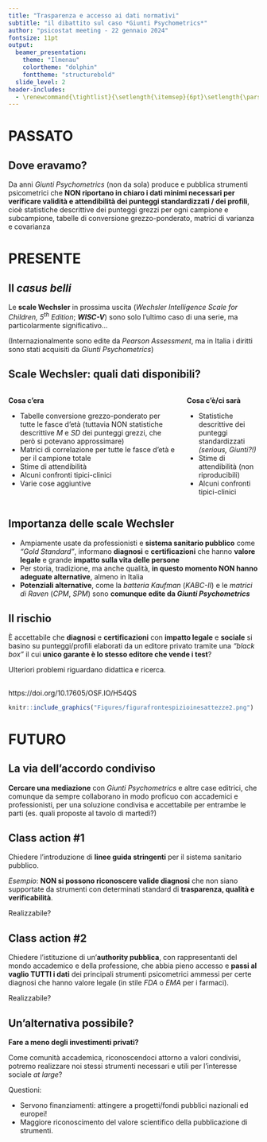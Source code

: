```yaml
---
title: "Trasparenza e accesso ai dati normativi"
subtitle: "il dibattito sul caso *Giunti Psychometrics*"
author: "psicostat meeting - 22 gennaio 2024"
fontsize: 11pt
output: 
  beamer_presentation:
    theme: "Ilmenau"
    colortheme: "dolphin"
    fonttheme: "structurebold"
  slide_level: 2
header-includes:
  - \renewcommand{\tightlist}{\setlength{\itemsep}{6pt}\setlength{\parskip}{0pt}}
---
```


# PASSATO

## Dove eravamo?

Da anni *Giunti Psychometrics* (non da sola) produce e pubblica strumenti psicometrici che **NON riportano in chiaro i dati minimi necessari per verificare validità e attendibilità dei punteggi standardizzati / dei profili**, cioè statistiche descrittive dei punteggi grezzi per ogni campione e subcampione, tabelle di conversione grezzo-ponderato, matrici di varianza e covarianza


<!-------------------------------------->
<!-------------------------------------->

# PRESENTE

## Il *casus belli*

Le **scale Wechsler** in prossima uscita (*Wechsler Intelligence Scale for Children, 5^th^ Edition*; ***WISC-V***) sono solo l'ultimo caso di una serie, ma particolarmente significativo...

\small (Internazionalmente sono edite da *Pearson Assessment*, ma in Italia i diritti sono stati acquisiti da *Giunti Psychometrics*)

## Scale Wechsler: quali dati disponibili?

::: columns
:::: column
**Cosa c'era**

- \small Tabelle conversione grezzo-ponderato per tutte le fasce d'età (tuttavia NON statistiche descrittive *M* e *SD* dei punteggi grezzi, che però si potevano approssimare)
- \small Matrici di correlazione per tutte le fasce d'età e per il campione totale
- \small Stime di attendibilità 
- \small Alcuni confronti tipici-clinici
- \small Varie cose aggiuntive

::::
:::: column
**Cosa c'è/ci sarà**

- \small Statistiche descrittive dei punteggi standardizzati *(serious, Giunti?!)*
- \small Stime di attendibilità (non riproducibili)
- \small Alcuni confronti tipici-clinici
::::
:::

## Importanza delle scale Wechsler

- Ampiamente usate da professionisti e **sistema sanitario pubblico** come *"Gold Standard"*, informano **diagnosi** e **certificazioni** che hanno **valore legale** e grande **impatto sulla vita delle persone** 
- Per storia, tradizione, ma anche qualità, **in questo momento NON hanno adeguate alternative**, almeno in Italia
- **Potenziali alternative**, come la *batteria Kaufman* (*KABC-II*) e le *matrici di Raven* (*CPM*, *SPM*) sono **comunque edite da *Giunti Psychometrics* ** 

## Il rischio

È accettabile che **diagnosi** e **certificazioni** con **impatto legale** e **sociale** si basino su punteggi/profili elaborati da un editore privato tramite una *"black box"* il cui **unico garante è lo stesso editore che vende i test**?


\small Ulteriori problemi riguardano didattica e ricerca.

## 

https://doi.org/10.17605/OSF.IO/H54QS

```r
knitr::include_graphics("Figures/figurafrontespizioinesattezze2.png")
```


<!-------------------------------------->
<!-------------------------------------->

# FUTURO

## La via dell'accordo condiviso

**Cercare una mediazione** con *Giunti Psychometrics* e altre case editrici, che comunque da sempre collaborano in modo proficuo con accademici e professionisti, per una soluzione condivisa e accettabile per entrambe le parti (es. quali proposte al tavolo di martedì?)

## Class action #1

Chiedere l'introduzione di **linee guida stringenti** per il sistema sanitario pubblico.

*Esempio*: **NON si possono riconoscere valide diagnosi** che non siano supportate da strumenti con determinati standard di **trasparenza, qualità e verificabilità**.

\small Realizzabile?

## Class action #2

Chiedere l'istituzione di un'**authority pubblica**, con rappresentanti del mondo accademico e della professione, che abbia pieno accesso e **passi al vaglio TUTTI i dati** dei principali strumenti psicometrici ammessi per certe diagnosi che hanno valore legale (in stile *FDA* o *EMA* per i farmaci).

\small Realizzabile?

## Un'alternativa possibile?

**Fare a meno degli investimenti privati?**

Come comunità accademica, riconoscendoci attorno a valori condivisi, potremo realizzare noi stessi strumenti necessari e utili per l'interesse sociale *at large*?

Questioni:

- Servono finanziamenti: attingere a progetti/fondi pubblici nazionali ed europei!
- Maggiore riconoscimento del valore scientifico della pubblicazione di strumenti.


<!-------------------------------------->

